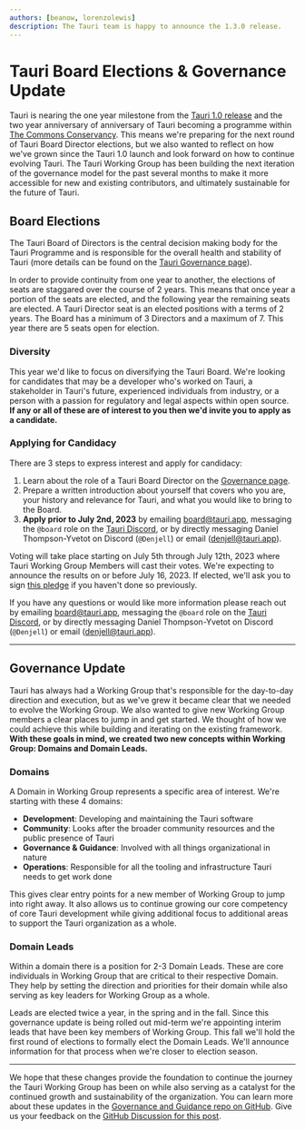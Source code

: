 ```yaml
---
authors: [beanow, lorenzolewis]
description: The Tauri team is happy to announce the 1.3.0 release.
---
```


# Tauri Board Elections & Governance Update

Tauri is nearing the one year milestone from the [Tauri 1.0 release](/blog/2022/06/19/tauri-1-0) and the two year anniversary of anniversary of Tauri becoming a programme within [The Commons Conservancy](https://commonsconservancy.org/). This means we're preparing for the next round of Tauri Board Director elections, but we also wanted to reflect on how we've grown since the Tauri 1.0 launch and look forward on how to continue evolving Tauri. The Tauri Working Group has been building the next iteration of the governance model for the past several months to make it more accessible for new and existing contributors, and ultimately sustainable for the future of Tauri.

<!-- truncate -->

## Board Elections

The Tauri Board of Directors is the central decision making body for the Tauri Programme and is responsible for the overall health and stability of Tauri (more details can be found on the [Tauri Governance page](/about/governance)).

In order to provide continuity from one year to another, the elections of seats are staggared over the course of 2 years. This means that once year a portion of the seats are elected, and the following year the remaining seats are elected. A Tauri Director seat is an elected positions with a terms of 2 years. The Board has a minimum of 3 Directors and a maximum of 7. This year there are 5 seats open for election.

### Diversity

This year we'd like to focus on diversifying the Tauri Board. We're looking for candidates that may be a developer who's worked on Tauri, a stakeholder in Tauri's future, experienced individuals from industry, or a person with a passion for regulatory and legal aspects within open source. **If any or all of these are of interest to you then we'd invite you to apply as a candidate.**

### Applying for Candidacy

There are 3 steps to express interest and apply for candidacy:

1. Learn about the role of a Tauri Board Director on the [Governance page](/about/governance#tauri-board--board-directors).
2. Prepare a written introduction about yourself that covers who you are, your history and relevance for Tauri, and what you would like to bring to the Board.
3. **Apply prior to July 2nd, 2023** by emailing [board@tauri.app](mailto:board@tauri.app), messaging the `@board` role on the [Tauri Discord](https://discord.com/invite/tauri), or by directly messaging Daniel Thompson-Yvetot on Discord (`@Denjell`) or email ([denjell@tauri.app](mailto:denjell@tauri.app)).

Voting will take place starting on July 5th through July 12th, 2023 where Tauri Working Group Members will cast their votes. We're expecting to announce the results on or before July 16, 2023. If elected, we'll ask you to sign [this pledge](https://dracc.commonsconservancy.org/0016/) if you haven't done so previously.

If you have any questions or would like more information please reach out by emailing [board@tauri.app](mailto:board@tauri.app), messaging the `@board` role on the [Tauri Discord](https://discord.com/invite/tauri), or by directly messaging Daniel Thompson-Yvetot on Discord (`@Denjell`) or email ([denjell@tauri.app](mailto:denjell@tauri.app)).

---

## Governance Update

Tauri has always had a Working Group that's responsible for the day-to-day direction and execution, but as we've grew it became clear that we needed to evolve the Working Group. We also wanted to give new Working Group members a clear places to jump in and get started. We thought of how we could achieve this while building and iterating on the existing framework.  **With these goals in mind, we created two new concepts within Working Group: Domains and Domain Leads.**

### Domains

A Domain in Working Group represents a specific area of interest. We're starting with these 4 domains:

- **Development**: Developing and maintaining the Tauri software
- **Community**: Looks after the broader community resources and the public presence of Tauri
- **Governance & Guidance**: Involved with all things organizational in nature
- **Operations**: Responsible for all the tooling and infrastructure Tauri needs to get work done

This gives clear entry points for a new member of Working Group to jump into right away. It also allows us to continue growing our core competency of core Tauri development while giving additional focus to additional areas to support the Tauri organization as a whole.

### Domain Leads

Within a domain there is a position for 2-3 Domain Leads. These are core individuals in Working Group that are critical to their respective Domain. They help by setting the direction and priorities for their domain while also serving as key leaders for Working Group as a whole.

Leads are elected twice a year, in the spring and in the fall. Since this governance update is being rolled out mid-term we're appointing interim leads that have been key members of Working Group. This fall we'll hold the first round of elections to formally elect the Domain Leads. We'll announce information for that process when we're closer to election season.

---

We hope that these changes provide the foundation to continue the journey the Tauri Working Group has been on while also serving as a catalyst for the continued growth and sustainability of the organization. You can learn more about these updates in the [Governance and Guidance repo on GitHub](https://github.com/tauri-apps/governance-and-guidance). Give us your feedback on the [GitHub Discussion for this post](https://github.com/tauri-apps/tauri-docs/discussions/1116).